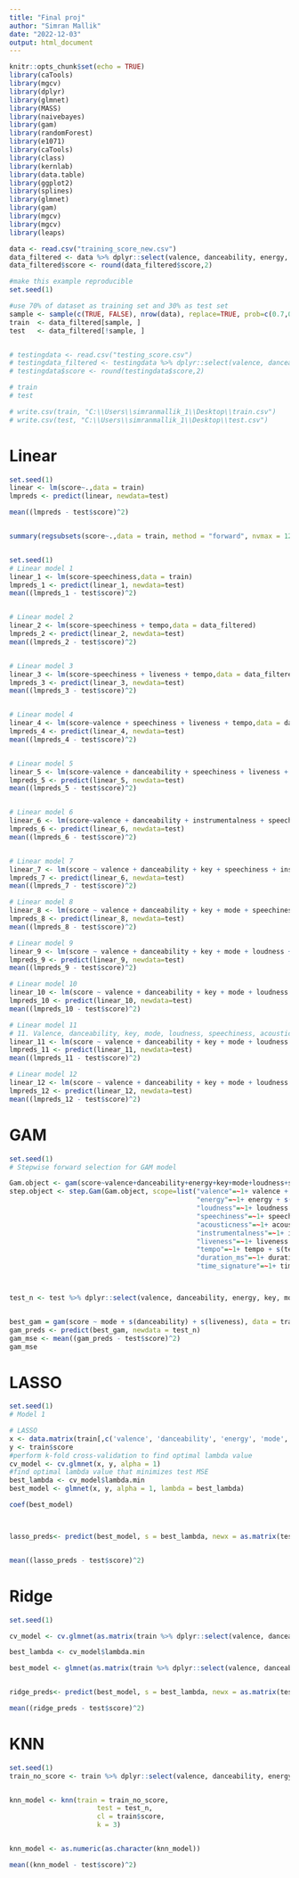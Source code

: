 ```yaml
---
title: "Final proj"
author: "Simran Mallik"
date: "2022-12-03"
output: html_document
---
```


```r
knitr::opts_chunk$set(echo = TRUE)
library(caTools)
library(mgcv)
library(dplyr)
library(glmnet)
library(MASS)
library(naivebayes)
library(gam)
library(randomForest)
library(e1071)
library(caTools)
library(class)
library(kernlab)
library(data.table)
library(ggplot2)
library(splines)
library(glmnet)
library(gam)
library(mgcv)
library(mgcv)
library(leaps)


```

```r
data <- read.csv("training_score_new.csv")
data_filtered <- data %>% dplyr::select(valence, danceability, energy, key, mode, loudness, speechiness, acousticness, instrumentalness, liveness, tempo, duration_ms, time_signature, score)
data_filtered$score <- round(data_filtered$score,2)

#make this example reproducible
set.seed(1)

#use 70% of dataset as training set and 30% as test set
sample <- sample(c(TRUE, FALSE), nrow(data), replace=TRUE, prob=c(0.7,0.3))
train  <- data_filtered[sample, ]
test   <- data_filtered[!sample, ]


# testingdata <- read.csv("testing_score.csv")
# testingdata_filtered <- testingdata %>% dplyr::select(valence, danceability, energy, key, mode, loudness, acousticness, instrumentalness, liveness, tempo, duration_ms, time_signature)
# testingdata$score <- round(testingdata$score,2)

```

```r
# train
# test

# write.csv(train, "C:\\Users\\simranmallik_1\\Desktop\\train.csv")
# write.csv(test, "C:\\Users\\simranmallik_1\\Desktop\\test.csv")

```

# Linear
```r
set.seed(1)
linear <- lm(score~.,data = train)
lmpreds <- predict(linear, newdata=test)

mean((lmpreds - test$score)^2)


summary(regsubsets(score~.,data = train, method = "forward", nvmax = 12))



```
```r
set.seed(1)
# Linear model 1
linear_1 <- lm(score~speechiness,data = train)
lmpreds_1 <- predict(linear_1, newdata=test)
mean((lmpreds_1 - test$score)^2)


# Linear model 2
linear_2 <- lm(score~speechiness + tempo,data = data_filtered)
lmpreds_2 <- predict(linear_2, newdata=test)
mean((lmpreds_2 - test$score)^2)


# Linear model 3
linear_3 <- lm(score~speechiness + liveness + tempo,data = data_filtered)
lmpreds_3 <- predict(linear_3, newdata=test)
mean((lmpreds_3 - test$score)^2)


# Linear model 4
linear_4 <- lm(score~valence + speechiness + liveness + tempo,data = data_filtered)
lmpreds_4 <- predict(linear_4, newdata=test)
mean((lmpreds_4 - test$score)^2)


# Linear model 5
linear_5 <- lm(score~valence + danceability + speechiness + liveness + tempo,data = data_filtered)
lmpreds_5 <- predict(linear_5, newdata=test)
mean((lmpreds_5 - test$score)^2)


# Linear model 6
linear_6 <- lm(score~valence + danceability + instrumentalness + speechiness + liveness + tempo,data = data_filtered)
lmpreds_6 <- predict(linear_6, newdata=test)
mean((lmpreds_6 - test$score)^2)


# Linear model 7
linear_7 <- lm(score ~ valence + danceability + key + speechiness + instrumentalness + liveness + tempo,data = data_filtered)
lmpreds_7 <- predict(linear_6, newdata=test)
mean((lmpreds_7 - test$score)^2)

# Linear model 8
linear_8 <- lm(score ~ valence + danceability + key + mode + speechiness + instrumentalness + liveness + tempo,data = data_filtered)
lmpreds_8 <- predict(linear_8, newdata=test)
mean((lmpreds_8 - test$score)^2)

# Linear model 9
linear_9 <- lm(score ~ valence + danceability + key + mode + loudness + speechiness + instrumentalness + liveness + tempo,data = data_filtered)
lmpreds_9 <- predict(linear_9, newdata=test)
mean((lmpreds_9 - test$score)^2)

# Linear model 10
linear_10 <- lm(score ~ valence + danceability + key + mode + loudness + speechiness + instrumentalness + liveness + tempo + duration_ms,data = data_filtered)
lmpreds_10 <- predict(linear_10, newdata=test)
mean((lmpreds_10 - test$score)^2)

# Linear model 11
# 11. Valence, danceability, key, mode, loudness, speechiness, acousticness, instrumentalness, liveness, tempo, duration_ms
linear_11 <- lm(score ~ valence + danceability + key + mode + loudness + speechiness + acousticness + instrumentalness + liveness + tempo + duration_ms,data = data_filtered)
lmpreds_11 <- predict(linear_11, newdata=test)
mean((lmpreds_11 - test$score)^2)

# Linear model 12
linear_12 <- lm(score ~ valence + danceability + key + mode + loudness + speechiness + acousticness + instrumentalness + liveness + tempo + duration_ms + time_signature,data = data_filtered)
lmpreds_12 <- predict(linear_12, newdata=test)
mean((lmpreds_12 - test$score)^2)

```


# GAM 
```r
set.seed(1)
# Stepwise forward selection for GAM model

Gam.object <- gam(score~valence+danceability+energy+key+mode+loudness+speechiness+acousticness+instrumentalness+liveness+tempo+duration_ms+time_signature, data=train)
step.object <- step.Gam(Gam.object, scope=list("valence"=~1+ valence + s(valence),"danceability"=~1+ danceability + s(danceability), 
                                               "energy"=~1+ energy + s(energy), "key"=~1+ key + s(key), 
                                               "loudness"=~1+ loudness + s(loudness), 
                                               "speechiness"=~1+ speechiness + s(speechiness),
                                               "acousticness"=~1+ acousticness + s(acousticness), 
                                               "instrumentalness"=~1+ instrumentalness + s(instrumentalness), 
                                               "liveness"=~1+ liveness + s(liveness), 
                                               "tempo"=~1+ tempo + s(tempo), 
                                               "duration_ms"=~1+ duration_ms + s(duration_ms), 
                                               "time_signature"=~1+ time_signature + s(time_signature)))



test_n <- test %>% dplyr::select(valence, danceability, energy, key, mode, loudness, speechiness, acousticness, instrumentalness, liveness, tempo, duration_ms, time_signature)


best_gam = gam(score ~ mode + s(danceability) + s(liveness), data = train)
gam_preds <- predict(best_gam, newdata = test_n)
gam_mse <- mean((gam_preds - test$score)^2)
gam_mse

```




# LASSO  
```r
set.seed(1)
# Model 1

# LASSO
x <- data.matrix(train[,c('valence', 'danceability', 'energy', 'mode', 'key', 'loudness', 'speechiness', 'acousticness', 'instrumentalness', 'liveness', 'tempo', 'duration_ms', 'time_signature')])
y <- train$score
#perform k-fold cross-validation to find optimal lambda value
cv_model <- cv.glmnet(x, y, alpha = 1)
#find optimal lambda value that minimizes test MSE
best_lambda <- cv_model$lambda.min
best_model <- glmnet(x, y, alpha = 1, lambda = best_lambda)

coef(best_model)



lasso_preds<- predict(best_model, s = best_lambda, newx = as.matrix(test_n))


mean((lasso_preds - test$score)^2)
```

# Ridge
```r
set.seed(1)

cv_model <- cv.glmnet(as.matrix(train %>% dplyr::select(valence, danceability, energy, key, mode, loudness, speechiness, acousticness, instrumentalness, liveness, tempo, duration_ms, time_signature)), train$score, alpha = 0)

best_lambda <- cv_model$lambda.min

best_model <- glmnet(as.matrix(train %>% dplyr::select(valence, danceability, energy, key, mode, loudness, speechiness, acousticness, instrumentalness, liveness, tempo, duration_ms, time_signature)), train$score, alpha = 0, lambda = best_lambda)


ridge_preds<- predict(best_model, s = best_lambda, newx = as.matrix(test_n))

mean((ridge_preds - test$score)^2)


```



# KNN
```r
set.seed(1)
train_no_score <- train %>% dplyr::select(valence, danceability, energy, key, mode, loudness, speechiness, acousticness, instrumentalness, liveness, tempo, duration_ms, time_signature)


knn_model <- knn(train = train_no_score,
                      test = test_n,
                      cl = train$score,
                      k = 3)


knn_model <- as.numeric(as.character(knn_model))

mean((knn_model - test$score)^2)




```
